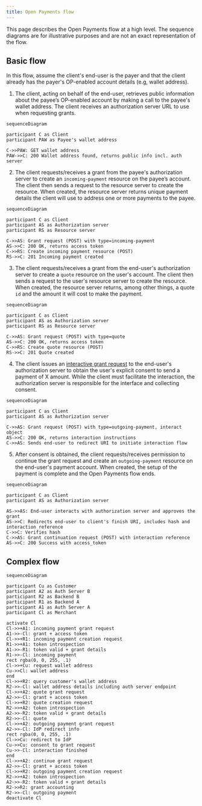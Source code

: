 ```yaml
---
title: Open Payments flow
---
```



This page describes the Open Payments flow at a high level. The sequence diagrams are for illustrative purposes and are not an exact representation of the flow.

## Basic flow

In this flow, assume the client's end-user is the payer and that the client already has the payer's OP-enabled account details (e.g, wallet address).

1. The client, acting on behalf of the end-user, retrieves public information about the payee’s OP-enabled account by making a call to the payee's wallet address. The client receives an authorization server URL to use when requesting grants.

<MermaidWrapper client:load>

```mermaid
sequenceDiagram

participant C as Client
participant PAW as Payee's wallet address

C->>PAW: GET wallet address
PAW->>C: 200 Wallet address found, returns public info incl. auth server
```

</MermaidWrapper>

2. The client requests/receives a grant from the payee's authorization server to create an `incoming-payment` resource on the payee’s account. The client then sends a request to the resource server to create the resource. When created, the resource server returns unique payment details the client will use to address one or more payments to the payee.

<MermaidWrapper client:load>

```mermaid
sequenceDiagram

participant C as Client
participant AS as Authorization server
participant RS as Resource server

C->>AS: Grant request (POST) with type=incoming-payment
AS->>C: 200 OK, returns access token
C->>RS: Create incoming payment resource (POST)
RS->>C: 201 Incoming payment created
```

</MermaidWrapper>

3. The client requests/receives a grant from the end-user's authorization server to create a `quote` resource on the user's account. The client then sends a request to the user's resource server to create the resource. When created, the resource server returns, among other things, a quote `id` and the amount it will cost to make the payment.

<MermaidWrapper client:load>

```mermaid
sequenceDiagram

participant C as Client
participant AS as Authorization server
participant RS as Resource server

C->>AS: Grant request (POST) with type=quote
AS->>C: 200 OK, returns access token
C->>RS: Create quote resource (POST)
RS->>C: 201 Quote created
```

</MermaidWrapper>

4. The client issues an [interactive grant request](/introduction/grants/#outgoing-payment-grant) to the end-user's authorization server to obtain the user's explicit consent to send a payment of X amount. While the client must facilitate the interaction, the authorization server is responsible for the interface and collecting consent.

<MermaidWrapper client:load>

```mermaid
sequenceDiagram

participant C as Client
participant AS as Authorization server

C->>AS: Grant request (POST) with type=outgoing-payment, interact object
AS->>C: 200 OK, returns interaction instructions
C->>AS: Sends end-user to redirect URI to initiate interaction flow

```

</MermaidWrapper>

5. After consent is obtained, the client requests/receives permission to continue the grant request and create an `outgoing-payment` resource on the end-user's payment account. When created, the setup of the payment is complete and the Open Payments flow ends.

<MermaidWrapper client:load>

```mermaid
sequenceDiagram

participant C as Client
participant AS as Authorization server

AS->>AS: End-user interacts with authorization server and approves the grant
AS->>C: Redirects end-user to client's finish URI, includes hash and interaction reference
C->>C: Verifies hash
C->>AS: Grant continuation request (POST) with interaction reference
AS->>C: 200 Success with access_token

```

</MermaidWrapper>

## Complex flow

<MermaidWrapper client:load>

```mermaid
sequenceDiagram

participant Cu as Customer
participant A2 as Auth Server B
participant R2 as Backend B
participant R1 as Backend A
participant A1 as Auth Server A
participant Cl as Merchant

activate Cl
Cl->>+A1: incoming payment grant request
A1->>-Cl: grant + access token
Cl->>+R1: incoming payment creation request
R1->>+A1: token introspection
A1->>-R1: token valid + grant details
R1->>-Cl: incoming payment
rect rgba(0, 0, 255, .1)
Cl->>+Cu: request wallet address
Cu->>Cl: wallet address
end
Cl->>+R2: query customer's wallet address
R2->>-Cl: wallet address details including auth server endpoint
Cl->>+A2: quote grant request
A2->>-Cl: grant + access token
Cl->>+R2: quote creation request
R2->>+A2: token introspection
A2->>-R2: token valid + grant details
R2->>-Cl: quote
Cl->>+A2: outgoing payment grant request
A2->>-Cl: IdP redirect info
rect rgba(0, 0, 255, .1)
Cl->>Cu: redirect to IdP
Cu->>Cu: consent to grant request
Cu->>-Cl: interaction finished
end
Cl->>+A2: continue grant request
A2->>-Cl: grant + access token
Cl->>+R2: outgoing payment creation request
R2->>+A2: token introspection
A2->>-R2: token valid + grant details
R2->>R2: grant accounting
R2->>-Cl: outgoing payment
deactivate Cl
```

</MermaidWrapper>
